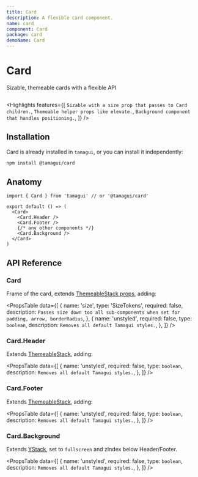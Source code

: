 ```yaml
---
title: Card
description: A flexible card component.
name: card
component: Card
package: card
demoName: Card
---
```


# Card

<Description>Sizable, themeable cards with a flexible API</Description>

<HeroContainer>
  <CardDemo />
</HeroContainer>

```tsx hero template=Card

```

<Highlights
  features={[
    `Sizable with a size prop that passes to Card children.`,
    `Themeable helper props like elevate.`,
    `Background component that handles positioning.`,
  ]}
/>

## Installation

Card is already installed in `tamagui`, or you can install it independently:

```bash
npm install @tamagui/card
```

## Anatomy

```tsx
import { Card } from 'tamagui' // or '@tamagui/card'

export default () => (
  <Card>
    <Card.Header />
    <Card.Footer />
    {/* any other components */}
    <Card.Background />
  </Card>
)
```

## API Reference

### Card

Frame of the card, extends [ThemeableStack props](/docs/components/stacks#themeablestack), adding:

<PropsTable
  data={[
    {
      name: 'size',
      type: 'SizeTokens',
      required: false,
      description: `Passes size down too all sub-components when set for padding, arrow, borderRadius`,
    },
    {
      name: 'unstyled',
      required: false,
      type: `boolean`,
      description: `Removes all default Tamagui styles.`,
    },
  ]}
/>

### Card.Header

Extends [ThemeableStack](/docs/components/stacks#themeablestack), adding:

<PropsTable
  data={[
    {
      name: 'unstyled',
      required: false,
      type: `boolean`,
      description: `Removes all default Tamagui styles.`,
    },
  ]}
/>

### Card.Footer

Extends [ThemeableStack](/docs/components/stacks#themeablestack), adding:

<PropsTable
  data={[
    {
      name: 'unstyled',
      required: false,
      type: `boolean`,
      description: `Removes all default Tamagui styles.`,
    },
  ]}
/>

### Card.Background

Extends [YStack](/docs/components/stacks), set to `fullscreen` and zIndex below Header/Footer.

<PropsTable
  data={[
    {
      name: 'unstyled',
      required: false,
      type: `boolean`,
      description: `Removes all default Tamagui styles.`,
    },
  ]}
/>
